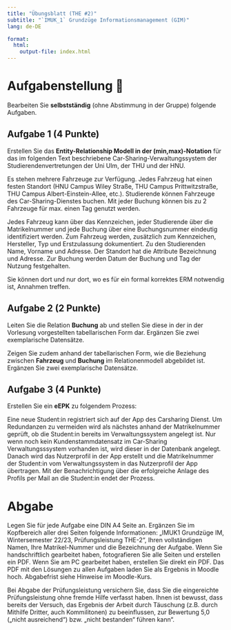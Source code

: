 ```yaml
---
title: "Übungsblatt (THE #2)"
subtitle: "`IMUK_1` Grundzüge Informationsmanagement (GIM)"
lang: de-DE

format: 
  html:
    output-file: index.html
---
```


# Aufgabenstellung 🧐 {visibility="hidden"}

Bearbeiten Sie __selbstständig__ (ohne Abstimmung in der Gruppe) folgende Aufgaben.

## Aufgabe 1 (4 Punkte)

Erstellen Sie das __Entity-Relationship Modell in der (min,max)-Notation__ für das im folgenden Text beschriebene Car-Sharing-Verwaltungssystem der Studierendenvertretungen der Uni Ulm, der THU und der HNU.

Es stehen mehrere Fahrzeuge zur Verfügung. Jedes Fahrzeug hat einen festen Standort (HNU Campus Wiley Straße, THU Campus Prittwitzstraße, THU Campus Albert-Einstein-Allee, etc.). Studierende können Fahrzeuge des Car-Sharing-Dienstes buchen. Mit jeder Buchung können bis zu 2 Fahrzeuge für max. einen Tag genutzt werden.

Jedes Fahrzeug kann über das Kennzeichen, jeder Studierende über die Matrikelnummer und jede Buchung über eine Buchungsnummer eindeutig identifiziert werden. Zum Fahrzeug werden, zusätzlich zum Kennzeichen, Hersteller, Typ und Erstzulassung dokumentiert. Zu den Studierenden Name, Vorname und Adresse. Der Standort hat die Attribute Bezeichnung und Adresse. Zur Buchung werden Datum der Buchung und Tag der Nutzung festgehalten.

Sie können dort und nur dort, wo es für ein formal korrektes ERM notwendig ist, Annahmen treffen.

## Aufgabe 2 (2 Punkte)

Leiten Sie die Relation __Buchung__ ab und stellen Sie diese in der in der Vorlesung vorgestellten tabellarischen Form dar. Ergänzen Sie zwei exemplarische Datensätze.

Zeigen Sie zudem anhand der tabellarischen Form, wie die Beziehung zwischen __Fahrzeug__ und __Buchung__ im Relationenmodell abgebildet ist. Ergänzen Sie zwei exemplarische Datensätze.

## Aufgabe 3 (4 Punkte)

Erstellen Sie ein __eEPK__ zu folgendem Prozess:

Eine neue Student:in registriert sich auf der App des Carsharing Dienst. Um Redundanzen zu vermeiden wird als nächstes anhand der Matrikelnummer geprüft, ob die Student:in bereits im Verwaltungssystem angelegt ist. Nur wenn noch kein Kundenstammdatensatz im Car-Sharing Verwaltungsssystem vorhanden ist, wird dieser in der Datenbank angelegt. Danach wird das Nutzerprofil in der App erstellt und die Matrikelnummer der Student:in vom Verwaltungssystem in das Nutzerprofil der App übertragen. Mit der Benachrichtigung über die erfolgreiche Anlage des Profils per Mail an die Student:in endet der Prozess.

# Abgabe

Legen Sie für jede Aufgabe eine DIN A4 Seite an. Ergänzen Sie im Kopfbereich aller drei Seiten folgende Informationen: „IMUK1 Grundzüge IM, Wintersemester 22/23, Prüfungsleistung THE-2“, Ihren vollständigen Namen, Ihre Matrikel-Nummer und die Bezeichnung der Aufgabe.
Wenn Sie handschriftlich gearbeitet haben, fotografieren Sie alle Seiten und erstellen ein PDF. Wenn Sie am PC gearbeitet haben, erstellen Sie direkt ein PDF. Das PDF mit den Lösungen zu allen Aufgaben laden Sie als Ergebnis in Moodle hoch. Abgabefrist siehe Hinweise im Moodle-Kurs.

Bei Abgabe der Prüfungsleistung versichern Sie, dass Sie die eingereichte Prüfungsleistung ohne fremde Hilfe verfasst haben. Ihnen ist bewusst, dass bereits der Versuch, das Ergebnis der Arbeit durch Täuschung (z.B. durch Mithilfe Dritter, auch Kommilitonen) zu beeinflussen, zur Bewertung 5,0 („nicht ausreichend“) bzw. „nicht bestanden“ führen kann“.